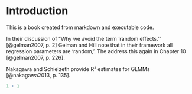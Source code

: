 # Introduction

This is a book created from markdown and executable code.

In their discussion of "Why we avoid the term 'random effects.'" [@gelman2007, p. 2] Gelman and Hill note that in their framework all regression parameters are 'random,'. The address this again in Chapter 10 [@gelman2007, p. 226]. 

Nakagawa and Schielzeth provide R² estimates for GLMMs [@nakagawa2013, p. 135]. 

```r
1 + 1
```
